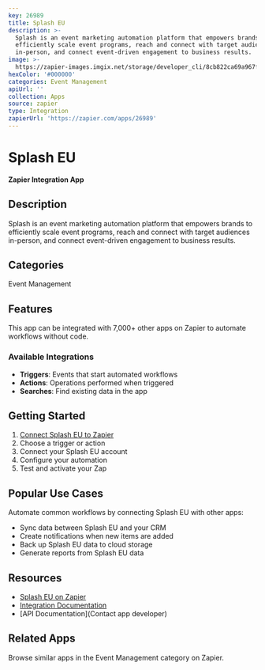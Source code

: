 ```yaml
---
key: 26989
title: Splash EU
description: >-
  Splash is an event marketing automation platform that empowers brands to
  efficiently scale event programs, reach and connect with target audiences
  in-person, and connect event-driven engagement to business results.
image: >-
  https://zapier-images.imgix.net/storage/developer_cli/8cb822ca69a967f999093e3c3f571555.png?auto=format%2Ccompress&ixlib=python-3.0.0&q=50
hexColor: '#000000'
categories: Event Management
apiUrl: ''
collection: Apps
source: zapier
type: Integration
zapierUrl: 'https://zapier.com/apps/26989'
---
```

# Splash EU

**Zapier Integration App**

## Description

Splash is an event marketing automation platform that empowers brands to efficiently scale event programs, reach and connect with target audiences in-person, and connect event-driven engagement to business results.

## Categories

Event Management

## Features

This app can be integrated with 7,000+ other apps on Zapier to automate workflows without code.

### Available Integrations

- **Triggers**: Events that start automated workflows
- **Actions**: Operations performed when triggered
- **Searches**: Find existing data in the app

## Getting Started

1. [Connect Splash EU to Zapier](https://zapier.com/apps/26989)
2. Choose a trigger or action
3. Connect your Splash EU account
4. Configure your automation
5. Test and activate your Zap

## Popular Use Cases

Automate common workflows by connecting Splash EU with other apps:

- Sync data between Splash EU and your CRM
- Create notifications when new items are added
- Back up Splash EU data to cloud storage
- Generate reports from Splash EU data

## Resources

- [Splash EU on Zapier](https://zapier.com/apps/26989)
- [Integration Documentation](https://zapier.com/apps/26989/integrations)
- [API Documentation](Contact app developer)

## Related Apps

Browse similar apps in the Event Management category on Zapier.
